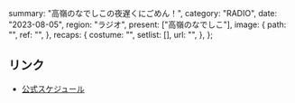   summary: "高嶺のなでしこの夜遅くにごめん！",
  category: "RADIO",
  date: "2023-08-05",
  region: "ラジオ",
  present: ["高嶺のなでしこ"],
  image: {
    path: "",
    ref: "",
  },
  recaps: {
    costume: "",
    setlist: [],
    url: "",
  },
};

## リンク

- [公式スケジュール](https://takanenonadeshiko.jp/?p=1009)
